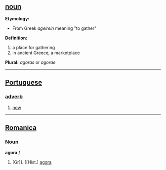 == [[noun]] ==

'''Etymology:'''
* From Greek ''ageirein'' meaning "to gather"

'''Definition:'''
# a place for gathering
# in ancient Greece, a marketplace 

'''Plural:''' ''agoras'' or ''agorae'' 

----
== [[Portuguese]] ==
=== [[adverb]] ===
# [[now]]
----

==[[Romanica]]==
===Noun===
<b>agora</b> ''f''
#[Gr]]. [[Hist.] [[agora]]